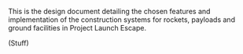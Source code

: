 This is the design document detailing the chosen features and implementation of the construction systems for rockets, payloads and ground facilities in Project Launch Escape.

(Stuff)

